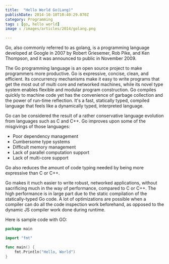 ```yaml
---
title:  "Hello World Go(Lang)"
publishDate: 2014-10-10T10:40:29.070Z
category: Programming
tags : [go, hello world]
image : /images/articles/2014/golang.png

---
```

Go, also commonly referred to as golang, is a programming language developed at Google in 2007 by Robert Griesemer, Rob Pike, and Ken Thompson, and it was announced to public in November 2009.

The Go programming language is an open source project to make programmers more productive. Go is expressive, concise, clean, and efficient. Its concurrency mechanisms make it easy to write programs that get the most out of multi core and networked machines, while its novel type system enables flexible and modular program construction. Go compiles quickly to machine code yet has the convenience of garbage collection and the power of run-time reflection. It's a fast, statically typed, compiled language that feels like a dynamically typed, interpreted language.

Go can be considered the result of a rather conservative language evolution from languages such as C and C++. Go improves upon some of the misgivings of those languages:

- Poor dependency management
- Cumbersome type systems
- Difficult memory management
- Lack of parallel computation support
- Lack of multi-core support

Go also reduces the amount of code typing needed by being more expressive than C or C++.

Go makes it much easier to write robust, networked applications, without sacrificing much in the way of performance, compared to C or C++. The high performance is in large part due to the static compilation of the statically-typed Go code. A lot of optimizations are possible when a compiler can do all the code inspection work beforehand, as opposed to the dynamic JS compiler work done during runtime.

Here is sample code with GO:

```go
package main

import "fmt"

func main() {
    fmt.Println("Hello, World")
}
```